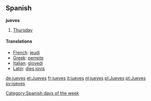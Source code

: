 ==Spanish==
'''jueves'''
#[[Thursday]]

====Translations====
*[[French]]: [[jeudi]]
*[[Greek]]: [[pempte]]
*[[Italian]]: [[giovedi]]
*[[Latin]]: [[dies jovis]]

[[Category:Spanish days of the week]]

[[de:jueves]]
[[et:Jueves]]
[[fr:jueves]]
[[it:jueves]]
[[nl:jueves]]
[[pl:Jueves]]
[[pt:Jueves]]
[[sv:jueves]]